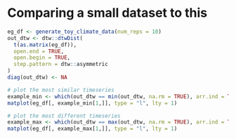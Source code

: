 # Comparing a small dataset to this

```r
eg_df <- generate_toy_climate_data(num_reps = 10)
out_dtw <- dtw::dtwDist(
  t(as.matrix(eg_df)),
  open.end = TRUE,
  open.begin = TRUE,
  step.pattern = dtw::asymmetric
)
diag(out_dtw) <- NA
```

```r

# plot the most similar timeseries
example_min <- which(out_dtw == min(out_dtw, na.rm = TRUE), arr.ind = TRUE)
matplot(eg_df[, example_min[1,]], type = "l", lty = 1)

# plot the most different timeseries
example_max <- which(out_dtw == max(out_dtw, na.rm = TRUE), arr.ind = TRUE)
matplot(eg_df[, example_max[1,]], type = "l", lty = 1)
```
